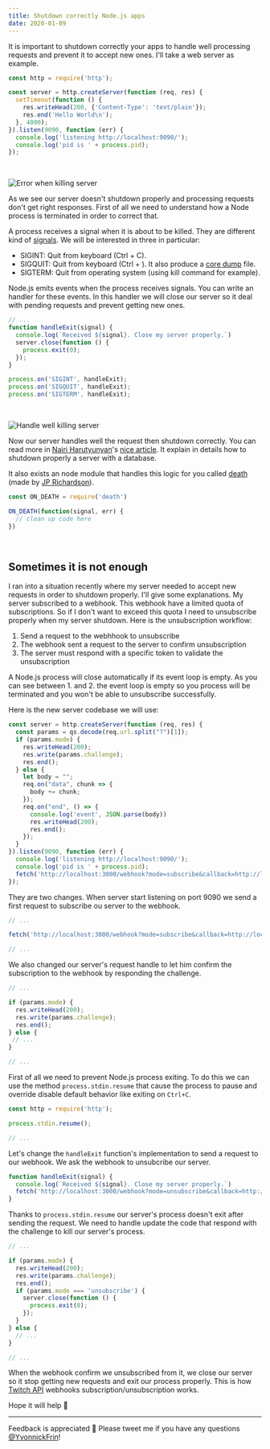 ```yaml
---
title: Shutdown correctly Node.js apps
date: 2020-01-09
---
```


It is important to shutdown correctly your apps to handle well processing requests and prevent it to accept new ones. I'll take a web server as example.

```js
const http = require('http');

const server = http.createServer(function (req, res) {
  setTimeout(function () {
    res.writeHead(200, {'Content-Type': 'text/plain'});
    res.end('Hello World\n');
  }, 4000);
}).listen(9090, function (err) {
  console.log('listening http://localhost:9090/');
  console.log('pid is ' + process.pid);
});
```

<br/>

![Error when killing server](/images/kill-server.gif)

As we see our server doesn't shutdown properly and processing requests don't get right responses. First of all we need to understand how a Node process is terminated in order to correct that.

A process receives a signal when it is about to be killed. They are different kind of [signals](http://man7.org/linux/man-pages/man7/signal.7.html). We will be interested in three in particular:

- SIGINT: Quit from keyboard (Ctrl + C).
- SIGQUIT: Quit from keyboard (Ctrl + \). It also produce a [core dump](http://man7.org/linux/man-pages/man5/core.5.html) file.
- SIGTERM: Quit from operating system (using kill command for example).

Node.js emits events when the process receives signals. You can write an handler for these events. In this handler we will close our server so it deal with pending requests and prevent getting new ones.

```js
// ...
function handleExit(signal) {
  console.log(`Received ${signal}. Close my server properly.`)
  server.close(function () {
    process.exit(0);
  });
}

process.on('SIGINT', handleExit);
process.on('SIGQUIT', handleExit);
process.on('SIGTERM', handleExit);
```

<br/>

![Handle well killing server](/images/kill-server-properly.gif)

Now our server handles well the request then shutdown correctly. You can read more in [Nairi Harutyunyan](https://twitter.com/nairihar)'s [nice article](https://medium.com/hackernoon/graceful-shutdown-in-nodejs-2f8f59d1c357). It explain in details how to shutdown properly a server with a database.

It also exists an node module that handles this logic for you called [death](https://www.npmjs.com/package/death) (made by [JP Richardson](https://github.com/jprichardson)).

```js
const ON_DEATH = require('death')

ON_DEATH(function(signal, err) {
  // clean up code here
})
```

<br/>

## Sometimes it is not enough

I ran into a situation recently where my server needed to accept new requests in order to shutdown properly. I'll give some explanations. My server subscribed to a webhook. This webhook have a limited quota of subscriptions. So if I don't want to exceed this quota I need to unsubscribe properly when my server shutdown. Here is the unsubscription workflow:

1. Send a request to the webhhook to unsubscribe
2. The webhook sent a request to the server to confirm unsubscription
3. The server must respond with a specific token to validate the unsubscription

A Node.js process will close automatically if its event loop is empty. As you can see between 1. and 2. the event loop is empty so you process will be terminated and you won't be able to unsubscribe successfully.

Here is the new server codebase we will use:

```js
const server = http.createServer(function (req, res) {
  const params = qs.decode(req.url.split("?")[1]);
  if (params.mode) {
    res.writeHead(200);
    res.write(params.challenge);
    res.end();
  } else {
    let body = "";
    req.on("data", chunk => {
      body += chunk;
    });
    req.on("end", () => {
      console.log('event', JSON.parse(body))
      res.writeHead(200);
      res.end();
    });
  }
}).listen(9090, function (err) {
  console.log('listening http://localhost:9090/');
  console.log('pid is ' + process.pid);
  fetch('http://localhost:3000/webhook?mode=subscribe&callback=http://localhost:9090')
});
```

They are two changes. When server start listening on port 9090 we send a first request to subscribe ou server to the webhook.

```js
// ...

fetch('http://localhost:3000/webhook?mode=subscribe&callback=http://localhost:9090')

// ...
```

We also changed our server's request handle to let him confirm the subscription to the webhook by responding the challenge.

```js
// ...

if (params.mode) {
  res.writeHead(200);
  res.write(params.challenge);
  res.end();
} else {
 // ...
}

// ...
```

First of all we need to prevent Node.js process exiting. To do this we can use the method `process.stdin.resume` that cause the process to pause and override disable default behavior like exiting on `Ctrl+C`.

```js
const http = require('http');

process.stdin.resume();

// ...
```

Let's change the `handleExit` function's implementation to send a request to our webhook. We ask the webhook to unsubcribe our server.

```js
function handleExit(signal) {
  console.log(`Received ${signal}. Close my server properly.`)
  fetch('http://localhost:3000/webhook?mode=unsubscribe&callback=http://localhost:9090')
}
```

Thanks to `process.stdin.resume` our server's process doesn't exit after sending the request. We need to handle update the code that respond with the challenge to kill our server's process.

```js
// ...

if (params.mode) {
  res.writeHead(200);
  res.write(params.challenge);
  res.end();
  if (params.mode === 'unsubscribe') {
    server.close(function () {
      process.exit(0);
    });
  }
} else {
  // ...
}

// ...
```

When the webhook confirm we unsubscribed from it, we close our server so it stop getting new requests and exit our process properly. This is how [Twitch API](https://dev.twitch.tv/docs/api/webhooks-guide) webhooks subscription/unsubscription works.

Hope it will help 🙌

<hr />

Feedback is appreciated 🙏 Please tweet me if you have any questions [@YvonnickFrin](https://twitter.com/YvonnickFrin)!
